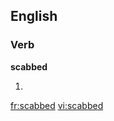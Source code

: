 ==English==

===Verb===
'''scabbed'''

# {{present participle of|scab}}

[[fr:scabbed]]
[[vi:scabbed]]